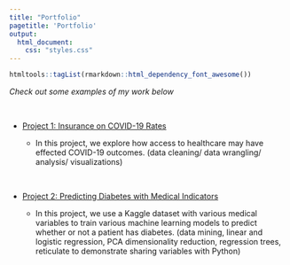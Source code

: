 ```yaml
---
title: "Portfolio"
pagetitle: 'Portfolio'
output: 
  html_document: 
    css: "styles.css"
---
```


```r
htmltools::tagList(rmarkdown::html_dependency_font_awesome())
```


*Check out some examples of my work below*

<br>

- <i class="fa fa-chart-line"> </i> [Project 1: Insurance on COVID-19 Rates](https://samanthauytesy.github.io/project1/)

    - In this project, we explore how access to healthcare may have effected COVID-19 outcomes. (data cleaning/ data wrangling/ analysis/ visualizations)

<br>

- <i class="fa fa-chart-pie"> </i> [Project 2: Predicting Diabetes with Medical Indicators](https://samanthauytesy.github.io/project2/)

    - In this project, we use a Kaggle dataset with various medical variables to train various machine learning models to predict whether or not a patient has diabetes. (data mining, linear and logistic regression, PCA dimensionality reduction, regression trees, reticulate to demonstrate sharing variables with Python)
